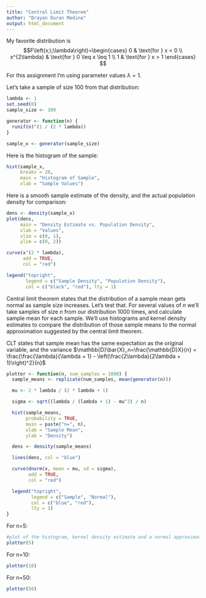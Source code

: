 ```yaml
---
title: "Central Limit Theorem"
author: "Brayan Duran Medina"
output: html_document
---
```


My favorite distribution is $$F\left(x;\;\lambda\right)=\begin{cases}
0 & \text{for } x < 0 \\
x^{2\lambda} & \text{for } 0 \leq x \leq 1 \\
1 & \text{for } x > 1
\end{cases}
$$

For this assignment I'm using parameter values $\lambda=1$.

Let's take a sample of size 100 from that distribution:
```r
lambda <- 1
set.seed(0)
sample_size <- 100

generator <- function(n) {
  runif(n)^(1 / (2 * lambda))
}

sample_x <- generator(sample_size)
```

Here is the histogram of the sample:
```r
hist(sample_x,
     breaks = 20,
     main = "Histogram of Sample",
     xlab = "Sample Values")

```

Here is a smooth sample estimate of the density, and the actual population density for comparison:
```r
dens <- density(sample_x)
plot(dens,
     main = "Density Estimate vs. Population Density",
     xlab = "Values",
     xlim = c(0, 1),
     ylim = c(0, 2))

curve(x^(2 * lambda),
      add = TRUE,
      col = "red")

legend("topright",
       legend = c("Sample Density", "Population Density"),
       col = c("black", "red"), lty = 1)
```

Central limit theorem states that the distribution of a sample mean gets normal as sample size increases. Let's test that. For several values of $n$ we'll take samples of size $n$ from our distribution 1000 times, and calculate sample mean for each sample. We'll use histograms and kernel density estimates to compare the distribution of those sample means to the normal approximation suggested by the central limit theorem. 

CLT states that sample mean has the same expectation as the original variable, and the variance $\mathbb{D}\bar{X}_n=\frac{\mathbb{D}X}{n} = \frac{\frac{\lambda}{\lambda + 1} - \left(\frac{2\lambda}{2\lambda + 1}\right)^2}{n}$

```r
plotter <- function(n, num_samples = 1000) {
  sample_means <- replicate(num_samples, mean(generator(n)))

  mu <- 2 * lambda / (2 * lambda + 1)

  sigma <- sqrt((lambda / (lambda + 1) - mu^2) / n)

  hist(sample_means,
       probability = TRUE,
       main = paste("n=", n),
       xlab = "Sample Mean",
       ylab = "Density")

  dens <- density(sample_means)

  lines(dens, col = "blue")

  curve(dnorm(x, mean = mu, sd = sigma),
        add = TRUE,
        col = "red")

  legend("topright",
         legend = c("Sample", "Normal"),
         col = c("blue", "red"),
         lty = 1)
}
```

For n=5:
```r
#plot of the histogram, kernel density estimate and a normal approximation from CLT to compare 
plotter(5)
```

For n=10:
```r
plotter(10)
```

For n=50:
```r
plotter(50)
```

